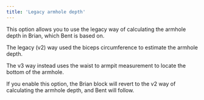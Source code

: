 ```yaml
---
title: 'Legacy armhole depth'
---
```


This option allows you to use the legacy way of calculating the armhole depth in Brian, which Bent is based on.

The legacy (v2) way used the biceps circumference to estimate the armhole depth.

The v3 way instead uses the waist to armpit measurement to locate the bottom of the armhole.

If you enable this option, the Brian block will revert to the v2 way of calculating the armhole depth, and Bent will follow.
